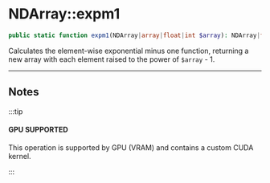 
# NDArray::expm1

```php
public static function expm1(NDArray|array|float|int $array): NDArray|float|int;
```
Calculates the element-wise exponential minus one function, returning
a new array with each element raised to the power of `$array` - 1.

---

## Notes

:::tip

#### GPU SUPPORTED
This operation is supported by GPU (VRAM) and contains a custom CUDA kernel.

:::

